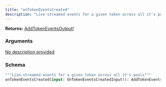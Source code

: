 ```yaml
---
title: "onTokenEventsCreated"
description: "Live-streamed events for a given token across all it's pools"
---
```


**Returns:** [AddTokenEventsOutput!](/api-reference/types#addtokeneventsoutput)

### Arguments

<a href="/api-reference/input-objects#ontokeneventscreatedinput">
  <ResponseField name="input" type="OnTokenEventsCreatedInput!" required>
    No description provided
  </ResponseField>
</a>

### Schema


```graphql 
"""Live-streamed events for a given token across all it's pools"""
onTokenEventsCreated(input: OnTokenEventsCreatedInput!): AddTokenEventsOutput!
```
